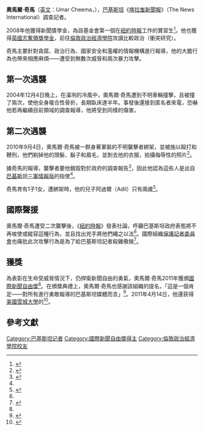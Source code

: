 {{Infobox person
| name        =  奧馬爾·奇馬

| birth_date  = 1978年7月
| nationality = [[巴基斯坦|巴基斯坦]]
| known_for =因對於政府和情報機構的報導而遭攻擊
| occupation  = [[記者|記者]]
| organization = 《[[喀拉蚩新聞報|喀拉蚩新聞報]]》
| awards = [[國際新聞自由獎|國際新聞自由獎]]（2011年）
}}
'''奧馬爾·奇馬'''（[[英文|英文]]：Umar Cheema，{{bd|1978年|7月|}}），[[巴基斯坦|巴基斯坦]]《[[喀拉蚩新聞報|喀拉蚩新聞報]]》（The News International）調查記者。

2008年他獲得{{Link-en|丹尼爾·珀爾|Daniel Pearl}}新聞獎學金，為該基金會第一個在[[紐約時報|紐約時報]]工作的實習生<ref>{{cite web |url=http://www.danielpearl.org/about_us/fellowship.html |title=Daniel Pearl Foundation |author= |year=2012 |work= |publisher=Daniel Pearl Foundation |accessdate=2013-11-10 |deadurl=yes |archiveurl=https://web.archive.org/web/20120203173515/http://www.danielpearl.org/about_us/fellowship.html |archivedate=2012-02-03 }}</ref>。他也獲得[[英國|英國]][[志奮領獎學金|志奮領獎學金]]，前往[[倫敦政治經濟學院|倫敦政治經濟學院]]攻讀比較政治（衝突研究）。

奇馬主要針對貪腐、政治行為、國家安全和濫權的情報機構進行報導，他的大膽行為也帶來相應麻煩——遭受到無數次威脅和兩次暴力攻擊。
==第一次遇襲==
2004年12月4日晚上，在凜冽的冷風中，奧馬爾·奇馬遭到不明車輛撞擊，且被撞了兩次，使他全身複合性骨折，長期臥床達半年。事發後還接到匿名者來電，恐嚇他若再繼續目前領域的調查報導，他將受到同樣的傷害。

==第二次遇襲==
2010年9月4日，奧馬爾·奇馬被一群身著軍裝的不明襲擊者綁架，並被施以毆打和鞭刑，他們剃掉他的頭髮、鬍子和眉毛，並剝去他的衣服，拍攝侮辱性的照片<ref name=NYT>{{cite news|url=http://www.nytimes.com/2010/09/29/opinion/29wed4.html|title=Who Attacked Umar Cheema?|date=2010-09-28|work=[[The_New_York_Times|The New York Times]]|page=A30|quote=“I have suspicions and every journalist has suspicions that all fingers point to the ISI,” he said|accessdate=2013-11-10|archive-date=2021-02-12|archive-url=https://web.archive.org/web/20210212012836/http://www.nytimes.com/2010/09/29/opinion/29wed4.html|dead-url=no}}</ref>。

據奇馬的報導，襲擊者要他銷毀對於政府的調查報告<ref name=CPJ1>{{cite web |url=http://cpj.org/blog/2010/09/the-significance-of-umar-cheemas-abduction.php |title=The significance of Umar Cheema's abduction |author=Bob Dietz |date=9 September 2010 |work= |publisher=Committee to Protect Journalists |accessdate=2013-11-10 |archive-date=2014-06-23 |archive-url=https://web.archive.org/web/20140623025839/http://cpj.org/blog/2010/09/the-significance-of-umar-cheemas-abduction.php |dead-url=no }}</ref>，因此他認為這些人是出自[[巴基斯坦|巴基斯坦]][[三軍情報局|三軍情報局]]的指使<ref name=NYT />。

奇馬育有1子1女，遭綁架時，他的兒子阿迪爾（Adil）只有兩歲<ref>{{cite web |url=http://www.nytimes.com/2011/06/12/opinion/12Cheema.html?_r=1&ref=opinion |title=Dying to Tell the Story |author=Umar Cheema |date=11 June 2011 |work= |publisher=''[[The_New_York_Times|The New York Times]]'' |accessdate=2013-11-10 |archive-date=2018-08-19 |archive-url=https://web.archive.org/web/20180819182126/https://www.nytimes.com/2011/06/12/opinion/12Cheema.html?_r=1&ref=opinion |dead-url=no }}</ref>。

==國際聲援==
奧馬爾·奇馬遭受二次襲擊後，《[[紐約時報|紐約時報]]》發表社論，呼籲巴基斯坦政府表態將不再唆使或縱容這種行為，並且找出兇手將他們繩之以法<ref name=NYT />。國際組織[[保護記者委員會|保護記者委員會]]也痛批此次攻擊行為是為了給巴基斯坦記者殺雞儆猴<ref name="#1">{{cite web |url=http://cpj.org/awards/ |title=CPJ International Press Freedom Awards 2011 |year=2011 |publisher=Committee to Protect Journalists |accessdate=2013-11-10 |archive-date=2012-01-18 |archive-url=https://web.archive.org/web/20120118041300/https://www.cpj.org/awards/ |dead-url=no }}</ref>。
==獲獎==
為表彰在生命受威脅情況下，仍捍衛新聞自由的勇氣，奧馬爾·奇馬2011年獲頒[[國際新聞自由獎|國際新聞自由獎]]<ref name="#1"/>。在頒獎典禮上，奧馬爾·奇馬也感謝該組織的提名，「這是一個肯定——對所有進行勇敢報導的巴基斯坦媒體而言」<ref>{{cite web |url=http://www.cpj.org/awards/2011/umar-cheema.php |title=Acceptance Speech |author=Umar Cheema |date=22 November 2011 |publisher=Committee to Protect Journalists |accessdate=2013-11-10 |archive-date=2013-11-11 |archive-url=https://web.archive.org/web/20131111021805/http://www.cpj.org/awards/2011/umar-cheema.php |dead-url=no }}</ref>。2011年4月14日，他還获得[[美國|美國]][[雪城大學|雪城大學]]的{{Link-en|塔利中心言論自由獎|The Tully Center for Free Speech}}<ref>{{cite web |url=http://www.syracuse.com/news/index.ssf/2011/04/umar_cheema_wins_free_speech_a.html |title=Pakistani journalist Umar Cheema receives free speech award at Syracuse University |date=14 April 2011 |publisher=Syracuse Post-Standard |accessdate=2013-11-10 |archive-date=2018-08-01 |archive-url=https://web.archive.org/web/20180801094529/https://www.syracuse.com/news/index.ssf/2011/04/umar_cheema_wins_free_speech_a.html |dead-url=no }}</ref>。

== 參考文獻 ==
{{reflist}}
{{DEFAULTSORT:Umar Cheema}}
[[Category:巴基斯坦记者|Category:巴基斯坦记者]]
[[Category:國際新聞自由獎得主|Category:國際新聞自由獎得主]]
[[Category:倫敦政治經濟學院校友|Category:倫敦政治經濟學院校友]]